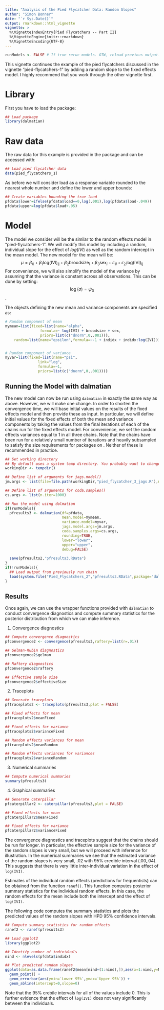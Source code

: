 ---
title: "Analysis of the Pied Flycatcher Data: Random Slopes"
author: "Simon Bonner"
date: "`r Sys.Date()`"
output: rmarkdown::html_vignette
vignette: >
  %\VignetteIndexEntry{Pied Flycatchers -- Part II}
  %\VignetteEngine{knitr::rmarkdown}
  %\VignetteEncoding{UTF-8}
---

```{r,echo=FALSE}
runModels <- FALSE # If true rerun models. OTW, reload previous output.
```

This vignette continues the example of the pied flycatchers discussed in the vignette "pied-flycatchers-1" by adding a random slope to the fixed effects model. I highly recommend that you work through the other vignette first.

# Library

First you have to load the package:
```{r}
## Load package
library(dalmatian)
```

# Raw data

The raw data for this example is provided in the package and can be accessed with:
```{r}
## Load pied flycatcher data
data(pied_flycatchers_1)
```

As before we will consider load as a response variable rounded to the nearest whole number and define the lower and upper bounds:
```{r}
## Create variables bounding the true load
pfdata$lower=ifelse(pfdata$load==0,log(.001),log(pfdata$load-.049))
pfdata$upper=log(pfdata$load+.05)
```

# Model

The model we consider will be the similar to the random effects model in "pied-flycatchers-1". We will modify this model by including a random, individual slope for the effect of $log(IVI)$ as well as the random intercept in the mean model. The new model for the mean will be:
$$\mu=\beta_0 + \beta_1 \mathrm{log(IVI)_{ij}} + \beta_2 \mathrm{broodsize}_i + \beta_3 \mathrm{sex}_i + \epsilon_{1i} + \epsilon_{2i} \mathrm{log(IVI)_{ij}}$$
For convenience, we will also simplify the model of the variance by assuming that the variance is constant across all observations. This can be done by setting:
$$\log(\sigma)=\psi_0$$.

The objects defining the new mean and variance components are specified as:

```{r}
# Random component of mean
mymean=list(fixed=list(name="alpha",
                formula=~ log(IVI) + broodsize + sex,
                priors=list(c("dnorm",0,.001))),
    random=list(name="epsilon",formula=~-1 + indidx + indidx:log(IVI)))


# Random component of variance
myvar=list(fixed=list(name="psi",
               link="log",
               formula=~1,
               priors=list(c("dnorm",0,.001))))

```

## Running the Model with dalmatian

The new model can now be run using `dalmatian` in exactly the same way as above. However, we will make one change. In order to shorten the convergence time, we will base initial values on the results of the fixed effects model and then provide these as input. In particular, we will define initial values for the fixed effects of both the mean and variance components by taking the values from the final iterations of each of the chains run for the fixed effects model. For convenience, we set the random effects variances equal to 1 in all three chains. Note that the chains have been run for a relatively small number of iterations and heavily subsampled to satisfy the size requirements for packages on \texttt{CRAN}. Neither of these is recommended in practice.


```{r}
## Set working directory
## By default uses a system temp directory. You probably want to change this.
workingDir <- tempdir()

## Define list of arguments for jags.model()
jm.args <- list(file=file.path(workingDir,"pied_flycatcher_3_jags.R"),n.adapt=1000)

## Define list of arguments for coda.samples()
cs.args <- list(n.iter=1000)

## Run the model using dalmatian
if(runModels){
  pfresults3 <- dalmatian(df=pfdata,
                          mean.model=mymean,
                          variance.model=myvar,
                          jags.model.args=jm.args,
                          coda.samples.args=cs.args,
                          rounding=TRUE,
                          lower="lower",
                          upper="upper",
                          debug=FALSE)
  
  save(pfresults2,"pfresults3.RData")
}
if(!runModels){
  ## Load output from previously run chain
  load(system.file("Pied_Flycatchers_2","pfresults3.RData",package="dalmatian"))
}

```

## Results
Once again, we can use the wrapper functions provided with `dalmatian` to conduct convergence diagnostics and compute summary statistics for the posterior distribution from which we can make inference. 

1. Convergence diagnostics
```{r}
## Compute convergence diagnostics
pfconvergence2 <- convergence(pfresults3,raftery=list(r=.01))

## Gelman-Rubin diagnostics
pfconvergence2$gelman

## Raftery diagnostics
pfconvergence2$raftery

## Effective sample size
pfconvergence2$effectiveSize
```

2. Traceplots
```{r,fig.width=6,fig.align="center"}
## Generate traceplots
pftraceplots2 <- traceplots(pfresults3,plot = FALSE)

## Fixed effects for mean
pftraceplots2$meanFixed

## Fixed effects for variance
pftraceplots2$varianceFixed

## Random effects variances for mean
pftraceplots2$meanRandom

## Random effects variances for variances
pftraceplots2$varianceRandom

```

3. Numerical summaries
```{r}
## Compute numerical summaries
summary(pfresults3)
```

4. Graphical summaries
```{r,fig.width=6,fig.align="center"}
## Generate caterpillar
pfcaterpillar2 <- caterpillar(pfresults3,plot = FALSE)

## Fixed effects for mean
pfcaterpillar2$meanFixed

## Fixed effects for variance
pfcaterpillar2$varianceFixed
```

The convergence diagnostics and traceplots suggest that the chains should be run for longer. In particular, the effective sample size for the variance of the random slopes is very small, but we will proceed with inference for illustration. In the numerical summaries we see that the estimated variance of the random slopes is very small, .02 with 95% credible interval (.00,.04). This suggests that there is very little inter-individual variation in the effect of `log(IVI)`.

Estimates of the individual random effects (predictions for frequentists) can be obtained from the function `ranef()`. This function computes posterior summary statistics for the individual random effects. In this case, the random effects for the mean include both the intercept and the effect of `log(IVI)`. 

The following code computes the summary statistics and plots the predicted values of the random slopes with HPD 95% confidence intervals. 
```{r,fig.width=6,fig.align="center"}
## Compute summary statistics for random effects
ranef2 <- ranef(pfresults3)

## Load ggplot2
library(ggplot2)

## Identify number of individuals
nind <- nlevels(pfdata$indidx)

## Plot predicted random slopes
ggplot(data=as.data.frame(ranef2$mean[nind+(1:nind),]),aes(x=1:nind,y=Mean)) + 
  geom_point() + 
  geom_errorbar(aes(ymin=`Lower 95%`,ymax=`Upper 95%`)) +
  geom_abline(intercept=0,slope=0)
```
Note that the 95% crebile intervals for all of the values include 0. This is further evidence that the effect of `log(IVI)` does not vary significantly between the individuals.  

